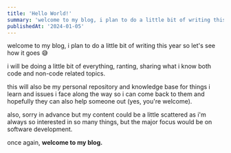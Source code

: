```yaml
---
title: 'Hello World!'
summary: 'welcome to my blog, i plan to do a little bit of writing this year so let's see how it goes \U0001F605\n'
publishedAt: '2024-01-05'
---
```


welcome to my blog, i plan to do a little bit of writing this year so let's see how it goes 😅

i will be doing a little bit of everything, ranting, sharing what i know both code and non-code related topics.

this will also be my personal repository and knowledge base for things i learn and issues i face along the way so i can come back to them and hopefully they can also help someone out (yes, you're welcome).

also, sorry in advance but my content could be a little scattered as i'm always so interested in so many things, but the major focus would be on software development.

once again, **welcome to my blog.**
